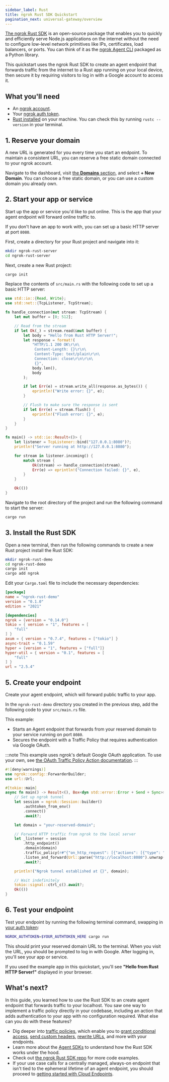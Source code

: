 ```yaml
---
sidebar_label: Rust
title: ngrok Rust SDK Quickstart
pagination_next: universal-gateway/overview
---
```


[The ngrok Rust SDK](https://docs.rs/ngrok/latest/ngrok/) is an open-source package that enables you to quickly and efficiently serve Node.js applications on the internet without the need to configure low-level network primitives like IPs, certificates, load balancers, or ports.
You can think of it as the [ngrok Agent CLI](/getting-started/) packaged as a Python library.

This quickstart uses the ngrok Rust SDK to create an agent endpoint that forwards traffic from the internet to a Rust app running on your local device, then secure it by requiring visitors to log in with a Google account to access it.

## What you'll need

- An [ngrok account](https://dashboard.ngrok.com/signup).
- Your [ngrok auth token](https://dashboard.ngrok.com/get-started/your-authtoken).
- [Rust installed](https://www.rust-lang.org/tools/install) on your machine. You can check this by running `rustc --version` in your terminal.

## 1. Reserve your domain

A new URL is generated for you every time you start an endpoint.
To maintain a consistent URL, you can reserve a free static domain connected to your ngrok account.

Navigate to the dashboard, visit [the **Domains** section](https://dashboard.ngrok.com/domains), and select **+ New Domain**.
You can choose a free static domain, or you can use a custom domain you already own.

## 2. Start your app or service

Start up the app or service you'd like to put online.
This is the app that your agent endpoint will forward online traffic to.

If you don't have an app to work with, you can set up a basic HTTP server at port `8080`.

First, create a directory for your Rust project and navigate into it:

```bash
mkdir ngrok-rust-server
cd ngrok-rust-server
```

Next, create a new Rust project:

```bash
cargo init
```

Replace the contents of `src/main.rs` with the following code to set up a basic HTTP server:

```rust title="ngrok-rust-server/src/main.rs"
use std::io::{Read, Write};
use std::net::{TcpListener, TcpStream};

fn handle_connection(mut stream: TcpStream) {
    let mut buffer = [0; 512];

    // Read from the stream
    if let Ok(_) = stream.read(&mut buffer) {
        let body = "Hello from Rust HTTP Server!";
        let response = format!(
            "HTTP/1.1 200 OK\r\n\
             Content-Length: {}\r\n\
             Content-Type: text/plain\r\n\
             Connection: close\r\n\r\n\
             {}",
            body.len(),
            body
        );

        if let Err(e) = stream.write_all(response.as_bytes()) {
            eprintln!("Write error: {}", e);
        }

        // Flush to make sure the response is sent
        if let Err(e) = stream.flush() {
            eprintln!("Flush error: {}", e);
        }
    }
}

fn main() -> std::io::Result<()> {
    let listener = TcpListener::bind("127.0.0.1:8080")?;
    println!("Server running at http://127.0.0.1:8080");

    for stream in listener.incoming() {
        match stream {
            Ok(stream) => handle_connection(stream),
            Err(e) => eprintln!("Connection failed: {}", e),
        }
    }

    Ok(())
}
```

Navigate to the root directory of the project and run the following command to start the server:

```bash
cargo run
```

## 3. Install the Rust SDK

Open a new terminal, then run the following commands to create a new Rust project install the Rust SDK:

```bash
mkdir ngrok-rust-demo
cd ngrok-rust-demo
cargo init
cargo add ngrok
```

Edit your `Cargo.toml` file to include the necessary dependencies:

```toml title="ngrok-rust-demo/Cargo.toml"
[package]
name = "ngrok-rust-demo"
version = "0.1.0"
edition = "2021"

[dependencies]
ngrok = {version = "0.14.0"}
tokio = { version = "1", features = [
    "full"
] }
axum = { version = "0.7.4", features = ["tokio"] }
async-trait = "0.1.59"
hyper = {version = "1", features = ["full"]}
hyper-util = { version = "0.1", features = [
	"full"
] }
url = "2.5.4"
```

## 5. Create your endpoint

Create your agent endpoint, which will forward public traffic to your app.

In the `ngrok-rust-demo` directory you created in the previous step, add the following code to your `src/main.rs` file.

This example:

- Starts an Agent endpoint that forwards from your reserved domain to your service running on port `8080`.
- Secures the endpoint with a Traffic Policy that requires authentication via Google OAuth.

:::note
This example uses ngrok's default Google OAuth application.
To use your own, see [the OAuth Traffic Policy Action documentation](/docs/traffic-policy/actions/oauth/#google-example).
:::

```rust title="ngrok-rust-demo/src/main.rs"
#![deny(warnings)]
use ngrok::config::ForwarderBuilder;
use url::Url;

#[tokio::main]
async fn main() -> Result<(), Box<dyn std::error::Error + Send + Sync>> {
    // Set up ngrok tunnel
    let session = ngrok::Session::builder()
        .authtoken_from_env()
        .connect()
        .await?;

    let domain = "your-reserved-domain";

    // Forward HTTP traffic from ngrok to the local server
    let _listener = session
        .http_endpoint()
        .domain(domain)
        .traffic_policy(r#"{"on_http_request": [{"actions": [{"type": "oauth","config": {"provider": "google"}}]}]}"#)
        .listen_and_forward(Url::parse("http://localhost:8080").unwrap())
        .await?;

    println!("Ngrok tunnel established at {}", domain);

    // Wait indefinitely
    tokio::signal::ctrl_c().await?;
    Ok(())
}
```

## 6. Test your endpoint

Test your endpoint by running the following terminal command, swapping in [your auth token](https://dashboard.ngrok.com/get-started/your-authtoken):

```bash
NGROK_AUTHTOKEN=$YOUR_AUTHTOKEN_HERE cargo run
```

This should print your reserved domain URL to the terminal.
When you visit the URL, you should be prompted to log in with Google.
After logging in, you'll see your app or service.

If you used the example app in this quickstart, you'll see **"Hello from Rust HTTP Server!"** displayed in your browser.

## What's next?

In this guide, you learned how to use the Rust SDK to an create agent endpoint that forwards traffic to your localhost.
You saw one way to implement a traffic policy directly in your codebase, including an action that adds authentication to your app with no configuration required.
What else can you do with these features?

- Dig deeper into [traffic policies](/docs/traffic-policy/), which enable you to [grant conditional access](https://ngrok.com/docs/traffic-policy/examples/add-authentication/#conditional-access-using-oauth-variables), [send custom headers](/traffic-policy/actions/add-headers/#examples), [rewrite URLs](/traffic-policy/actions/url-rewrite/#examples), and more with your endpoints.
- Learn more about the [Agent SDKs](/agent-sdks/) to understand how the Rust SDK works under the hood.
- Check out [the ngrok Rust SDK repo](https://github.com/ngrok/ngrok-rust/tree/main?tab=readme-ov-file#ngrok-rust) for more code examples.
- If your use case calls for a centrally managed, always-on endpoint that isn't tied to the ephemeral lifetime of an agent endpoint, you should proceed to [getting started with Cloud Endpoints](/getting-started/cloud-endpoints-quickstart/).
